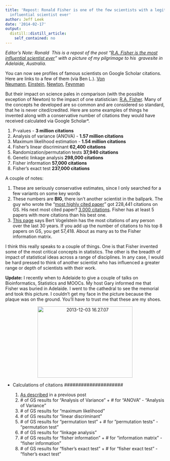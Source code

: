 ```yaml
---
title: 'Repost: Ronald Fisher is one of the few scientists with a legit claim to most
  influential scientist ever'
author: Jeff Leek
date: '2014-02-17'
output:
  distill::distill_article:
    self_contained: no
---
```


_Editor's Note: Ronald  This is a repost of the post "[R.A. Fisher is the most influential scientist ever](http://simplystatistics.org/2012/03/07/r-a-fisher-is-the-most-influential-scientist-ever/)" with a picture of my pilgrimage to his  gravesite in Adelaide, Australia. _

You can now see profiles of famous scientists on Google Scholar citations. Here are links to a few of them (via Ben L.). <a href="http://scholar.google.com/citations?user=6kEXBa0AAAAJ&hl=en" target="_blank">Von Neumann</a>, <a href="http://scholar.google.com/citations?user=qc6CJjYAAAAJ&hl=en" target="_blank">Einstein</a>, <a href="http://scholar.google.com/citations?user=xJaxiEEAAAAJ&hl=en" target="_blank">Newton</a>, <a href="http://scholar.google.com/citations?user=B7vSqZsAAAAJ&hl=en" target="_blank">Feynman</a>

But their impact on science pales in comparison (with the possible exception of Newton) to the impact of one statistician: <a href="http://en.wikipedia.org/wiki/Ronald_Fisher" target="_blank">R.A. Fisher</a>. Many of the concepts he developed are so common and are considered so standard, that he is never cited/credited. Here are some examples of things he invented along with a conservative number of citations they would have received calculated via Google Scholar*.

  1. P-values - **3 million citations**
  2. Analysis of variance (ANOVA) - **1.57 million citations**
  3. Maximum likelihood estimation - **1.54 million citations**
  4. Fisher’s linear discriminant **62,400 citations**
  5. Randomization/permutation tests **37,940 citations**
  6. Genetic linkage analysis **298,000 citations**
  7. Fisher information **57,000 citations**
  8. Fisher’s exact test **237,000 citations**

A couple of notes:

  1. These are seriously conservative estimates, since I only searched for a few variants on some key words
  2. These numbers are **BIG**, there isn’t another scientist in the ballpark. The guy who wrote the “<a href="http://www.jbc.org/content/280/28/e25.full" target="_blank">most highly cited paper</a>” got 228,441 citations on GS. His next most cited paper? <a href="http://scholar.google.com/citations?hl=en&user=YCS0XAcAAAAJ&oi=sra" target="_blank">3,000 citations</a>. Fisher has at least 5 papers with more citations than his best one.
  3. <a href="http://archive.sciencewatch.com/sept-oct2003/sw_sept-oct2003_page2.htm" target="_blank">This page</a> says Bert Vogelstein has the most citations of any person over the last 30 years. If you add up the number of citations to his top 8 papers on GS, you get 57,418. About as many as to the Fisher information matrix.

I think this really speaks to a couple of things. One is that Fisher invented some of the most critical concepts in statistics. The other is the breadth of impact of statistical ideas across a range of disciplines. In any case, I would be hard pressed to think of another scientist who has influenced a greater range or depth of scientists with their work.

**Update:** I recently when to Adelaide to give a couple of talks on Bioinformatics, Statistics and MOOCs. My host Gary informed me that Fisher was buried in Adelaide. I went to the cathedral to see the memorial and took this picture. I couldn't get my face in the picture because the plaque was on the ground. You'll have to trust me that these are my shoes.

<p style="text-align: center;">
  <a href="http://simplystatistics.org/2014/02/17/repost-ronald-fisher-is-one-of-the-few-scientists-with-a-legit-claim-to-most-influential-scientist-ever/2013-12-03-16-27-07/" rel="attachment wp-att-2710"><img class="alignnone size-medium wp-image-2710" alt="2013-12-03 16.27.07" src="http://simplystatistics.org/wp-content/uploads/2014/02/2013-12-03-16.27.07-300x225.jpg" width="300" height="225" srcset="http://simplystatistics.org/wp-content/uploads/2014/02/2013-12-03-16.27.07-300x225.jpg 300w, http://simplystatistics.org/wp-content/uploads/2014/02/2013-12-03-16.27.07-1024x768.jpg 1024w" sizes="(max-width: 300px) 100vw, 300px" /></a>
</p>

* Calculations of citations #####################

  1. <a href="http://simplystatistics.tumblr.com/post/15402808730/p-values-and-hypothesis-testing-get-a-bad-rap-but-we" target="_blank">As described</a> in a previous post
  2. \# of GS results for “Analysis of Variance” + # for “ANOVA” - “Analysis of Variance”
  3. \# of GS results for “maximum likelihood”
  4. \# of GS results for “linear discriminant”
  5. \# of GS results for “permutation test” + # for ”permutation tests” - “permutation test”
  6. \# of GS results for “linkage analysis”
  7. \# of GS results for “fisher information” + # for “information matrix” - “fisher information”
  8. \# of GS results for “fisher’s exact test” + # for “fisher exact test” - “fisher’s exact test”
